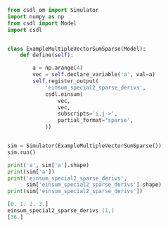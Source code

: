 ```py
from csdl_om import Simulator
import numpy as np
from csdl import Model
import csdl


class ExampleMultipleVectorSumSparse(Model):
    def define(self):

        a = np.arange(4)
        vec = self.declare_variable('a', val=a)
        self.register_output(
            'einsum_special2_sparse_derivs',
            csdl.einsum(
                vec,
                vec,
                subscripts='i,j->',
                partial_format='sparse',
            ))


sim = Simulator(ExampleMultipleVectorSumSparse())
sim.run()

print('a', sim['a'].shape)
print(sim['a'])
print('einsum_special2_sparse_derivs',
      sim['einsum_special2_sparse_derivs'].shape)
print(sim['einsum_special2_sparse_derivs'])
```


```a (4,)
[0. 1. 2. 3.]
einsum_special2_sparse_derivs (1,)
[36.]
```
